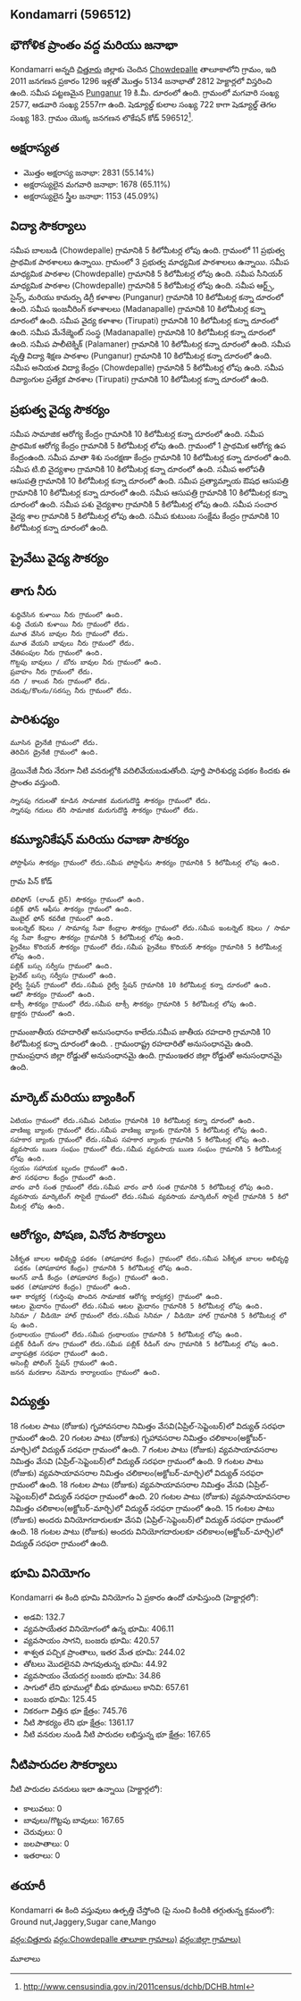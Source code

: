 {{Infobox settlement
| name=Kondamarri
| native_name=
| native_name_lang=
| other_name=
| nickname=
| settlement_type=Village
| image_skyline=
| image_alt=
| image_caption=
| pushpin_map=India Andhra pradesh
| pushpin_label_position=right
| pushpin_map_alt=
| pushpin_map_caption=Location in Andhra pradesh, India
| latd=
| latm=
| lats=
| latNS=
| longd=
| longm=
| longs=
| longEW=
| coordinates_display=inline,title
| subdivision_type=[[ದೇಶ]]
| subdivision_name={{flag|India}}
| subdivision_type1=[[States and territories of India|State]]
| subdivision_name1=ఆంధ్రప్రదేశ్ 
| subdivision_type2=[[List of districts of India|District]]
| subdivision_name2=చిత్తూరు
| subdivision_type3=Tahsil
| subdivision_name3=Chowdepalle
| website=
| established_title=<!-- Established -->
| established_date=
| founder=
| named_for=
| government_type=
| governing_body=
| unit_pref=Metric=
| area_footnotes=
| area_rank=
| area_total_km2=28.12
| elevation_footnotes=
| elevation_m=
| population_total=5134
| population_as_of=2011
| population_rank=
| population_density_km2=182
| population_demonym=
| population_footnotes=
| demographics_type1=Languages
| demographics1_title1=Official
| demographics1_info1=[[Telugu language|Telugu]]
| timezone1=[[Indian Standard Time|IST]]
| utc_offset1==+5:30
| postal_code_type=[[Postal Index Number|PIN]]
| postal_code=517257
| area_code_type=Telephone code
| area_code=
| registration_plate=
| blank1_name_sec1=Nearest city
| blank1_info_sec1=[[Punganur]]
| blank2_name_sec1=[[Human sex ratio|Sex ratio]]
| blank2_info_sec1=992 [[male|♂]]/[[female|♀]]
| blank3_name_sec1=Literacy
| blank3_info_sec1=55.14%
| blank1_name_sec2=[[2011 Census of India|2011 census]] code
| blank1_info_sec2=596512
| footnotes=
}}

== Kondamarri (596512) ==

== భౌగోళిక ప్రాంతం వద్ద మరియు జనాభా ==

Kondamarri అన్నది [[చిత్తూరు]] జిల్లాకు చెందిన [[Chowdepalle]] తాలూకాలోని గ్రామం, ఇది 2011 జనగణన ప్రకారం 1296 ఇళ్లతో మొత్తం 5134 జనాభాతో 2812 హెక్టార్లలో విస్తరించి ఉంది. సమీప పట్టణమైన [[Punganur]] 19 కి.మీ. దూరంలో ఉంది. గ్రామంలో మగవారి సంఖ్య 2577, ఆడవారి సంఖ్య 2557గా ఉంది. షెడ్యూల్డ్ కులాల సంఖ్య 722 కాగా షెడ్యూల్డ్ తెగల సంఖ్య 183. గ్రామం యొక్క జనగణన లొకేషన్ కోడ్ 596512<ref>http://www.censusindia.gov.in/2011census/dchb/DCHB.html</ref>.


== అక్షరాస్యత ==  
* మొత్తం అక్షరాస్య జనాభా: 2831 (55.14%)
* అక్షరాస్యులైన మగవారి జనాభా: 1678 (65.11%)
* అక్షరాస్యులైన స్త్రీల జనాభా: 1153 (45.09%)


== విద్యా సౌకర్యాలు ==  
సమీప బాలబడి (Chowdepalle) గ్రామానికి 5 కిలోమీటర్ల లోపు ఉంది. 
గ్రామంలో 11 ప్రభుత్వ ప్రాథమిక పాఠశాలలు ఉన్నాయి.
గ్రామంలో 3 ప్రభుత్వ మాధ్యమిక పాఠశాలలు ఉన్నాయి.
సమీప మాధ్యమిక పాఠశాల (Chowdepalle) గ్రామానికి 5 కిలోమీటర్ల లోపు ఉంది. 
సమీప సీనియర్ మాధ్యమిక పాఠశాల (Chowdepalle) గ్రామానికి 5 కిలోమీటర్ల లోపు ఉంది. 
సమీప ఆర్ట్స్, సైన్స్, మరియు కామర్సు డిగ్రీ కళాశాల (Punganur) గ్రామానికి 10 కిలోమీటర్ల కన్నా దూరంలో ఉంది. 
సమీప ఇంజనీరింగ్ కళాశాలలు (Madanapalle) గ్రామానికి 10 కిలోమీటర్ల కన్నా దూరంలో ఉంది. 
సమీప వైద్య కళాశాల (Tirupati) గ్రామానికి 10 కిలోమీటర్ల కన్నా దూరంలో ఉంది. 
సమీప మేనేజ్మెంట్ సంస్థ (Madanapalle) గ్రామానికి 10 కిలోమీటర్ల కన్నా దూరంలో ఉంది. 
సమీప పాలీటెక్నిక్ (Palamaner) గ్రామానికి 10 కిలోమీటర్ల కన్నా దూరంలో ఉంది. 
సమీప వృత్తి విద్యా శిక్షణ పాఠశాల (Punganur) గ్రామానికి 10 కిలోమీటర్ల కన్నా దూరంలో ఉంది. 
సమీప అనియత విద్యా కేంద్రం (Chowdepalle) గ్రామానికి 5 కిలోమీటర్ల లోపు ఉంది. 
సమీప దివ్యాంగుల ప్రత్యేక పాఠశాల (Tirupati) గ్రామానికి 10 కిలోమీటర్ల కన్నా దూరంలో ఉంది. 



== ప్రభుత్వ వైద్య సౌకర్యం ==
సమీప సామాజిక ఆరోగ్య కేంద్రం గ్రామానికి 10 కిలోమీటర్ల కన్నా దూరంలో ఉంది. 
సమీప ప్రాథమిక ఆరోగ్య కేంద్రం గ్రామానికి 5 కిలోమీటర్ల లోపు ఉంది. 
﻿గ్రామంలో 1 ప్రాథమిక ఆరోగ్య ఉప కేంద్రంఉంది.
సమీప మాతా శిశు సంరక్షణా కేంద్రం గ్రామానికి 10 కిలోమీటర్ల కన్నా దూరంలో ఉంది. 
సమీప టి.బి వైద్యశాల గ్రామానికి 10 కిలోమీటర్ల కన్నా దూరంలో ఉంది. 
సమీప అలోపతీ ఆసుపత్రి గ్రామానికి 10 కిలోమీటర్ల కన్నా దూరంలో ఉంది. 
సమీప ప్రత్యామ్నాయ ఔషధ ఆసుపత్రి గ్రామానికి 10 కిలోమీటర్ల కన్నా దూరంలో ఉంది. 
సమీప ఆసుపత్రి గ్రామానికి 10 కిలోమీటర్ల కన్నా దూరంలో ఉంది. 
సమీప పశు వైద్యశాల గ్రామానికి 5 కిలోమీటర్ల లోపు ఉంది. 
సమీప సంచార వైద్య శాల గ్రామానికి 5 కిలోమీటర్ల లోపు ఉంది. 
సమీప కుటుంబ సంక్షేమ కేంద్రం గ్రామానికి 10 కిలోమీటర్ల కన్నా దూరంలో ఉంది. 


== ప్రైవేటు వైద్య సౌకర్యం ==











== తాగు నీరు ==
 శుద్ధిచేసిన కుళాయి నీరు గ్రామంలో ఉంది.
 శుద్ధి చేయని కుళాయి నీరు గ్రామంలో లేదు.
 మూత వేసిన బావుల నీరు గ్రామంలో లేదు.
 మూత వేయని బావులు నీరు గ్రామంలో లేదు.
 చేతిపంపుల నీరు గ్రామంలో ఉంది.
 గొట్టపు బావులు / బోరు బావుల నీరు గ్రామంలో ఉంది.
 ప్రవాహం నీరు గ్రామంలో లేదు.
 నది / కాలువ నీరు గ్రామంలో లేదు.
 చెరువు/కొలను/సరస్సు నీరు గ్రామంలో లేదు.


== పారిశుధ్యం ==
 మూసిన డ్రైనేజీ గ్రామంలో లేదు.
 తెరిచిన డ్రైనేజీ గ్రామంలో ఉంది.
డ్రెయినేజీ నీరు నేరుగా నీటి వనరుల్లోకి వదిలివేయబడుతోంది.
పూర్తి పారిశుధ్య పథకం కిందకు ఈ ప్రాంతం వస్తుంది.
 స్నానపు గదులతో కూడిన సామాజిక మరుగుదొడ్డి సౌకర్యం గ్రామంలో లేదు.
 స్నానపు గదులు లేని సామాజిక మరుగుదొడ్డి సౌకర్యం గ్రామంలో లేదు.


== కమ్యూనికేషన్ మరియు రవాణా సౌకర్యం ==
 పోస్టాఫీసు సౌకర్యం గ్రామంలో లేదు.సమీప పోస్టాఫీసు సౌకర్యం గ్రామానికి 5 కిలోమీటర్ల లోపు ఉంది. 
గ్రామ పిన్ కోడ్
 టెలిఫోన్ (లాండ్ లైన్) సౌకర్యం గ్రామంలో ఉంది.
 పబ్లిక్ ఫోన్ ఆఫీసు సౌకర్యం గ్రామంలో ఉంది.
 మొబైల్ ఫోన్ కవరేజి గ్రామంలో ఉంది.
 ఇంటర్నెట్ కెఫెలు / సామాన్య సేవా కేంద్రాల సౌకర్యం గ్రామంలో లేదు.సమీప ఇంటర్నెట్ కెఫెలు / సామాన్య సేవా కేంద్రాల సౌకర్యం గ్రామానికి 5 కిలోమీటర్ల లోపు ఉంది. 
 ప్రైవేటు కొరియర్ సౌకర్యం గ్రామంలో లేదు.సమీప ప్రైవేటు కొరియర్ సౌకర్యం గ్రామానికి 5 కిలోమీటర్ల లోపు ఉంది. 
 పబ్లిక్ బస్సు సర్వీసు గ్రామంలో ఉంది.
 ప్రైవేట్ బస్సు సర్వీసు గ్రామంలో ఉంది.
 రైల్వే స్టేషన్ గ్రామంలో లేదు.సమీప రైల్వే స్టేషన్ గ్రామానికి 10 కిలోమీటర్ల కన్నా దూరంలో ఉంది. 
 ఆటో సౌకర్యం గ్రామంలో ఉంది.
 టాక్సీ సౌకర్యం గ్రామంలో లేదు.సమీప టాక్సీ సౌకర్యం గ్రామానికి 5 కిలోమీటర్ల లోపు ఉంది. 
 ట్రాక్టరు గ్రామంలో ఉంది.
గ్రామంజాతీయ రహదారితో అనుసంధానం కాలేదు.సమీప జాతీయ రహదారి గ్రామానికి 10 కిలోమీటర్ల కన్నా దూరంలో ఉంది. .
గ్రామంరాష్ట్ర రహదారితో అనుసంధానమై ఉంది.
గ్రామంప్రధాన జిల్లా రోడ్డుతో అనుసంధానమై ఉంది.
గ్రామంఇతర జిల్లా రోడ్డుతో అనుసంధానమై ఉంది.







== మార్కెట్ మరియు బ్యాంకింగ్ ==
 ఏటియం గ్రామంలో లేదు.సమీప ఏటియం గ్రామానికి 10 కిలోమీటర్ల కన్నా దూరంలో ఉంది. 
 వాణిజ్య బ్యాంకు గ్రామంలో లేదు.సమీప వాణిజ్య బ్యాంకు గ్రామానికి 5 కిలోమీటర్ల లోపు ఉంది. 
 సహకార బ్యాంకు గ్రామంలో లేదు.సమీప సహకార బ్యాంకు గ్రామానికి 5 కిలోమీటర్ల లోపు ఉంది. 
 వ్యవసాయ ఋణ సంఘం గ్రామంలో లేదు.సమీప వ్యవసాయ ఋణ సంఘం గ్రామానికి 5 కిలోమీటర్ల లోపు ఉంది. 
 స్వయం సహాయక బృందం గ్రామంలో ఉంది.
 పౌర సరఫరాల కేంద్రం గ్రామంలో ఉంది.
 వారం వారీ సంత గ్రామంలో లేదు.సమీప వారం వారీ సంత గ్రామానికి 5 కిలోమీటర్ల లోపు ఉంది. 
 వ్యవసాయ మార్కెటింగ్ సొసైటీ గ్రామంలో లేదు.సమీప వ్యవసాయ మార్కెటింగ్ సొసైటీ గ్రామానికి 5 కిలోమీటర్ల లోపు ఉంది. 


== ఆరోగ్యం, పోషణ, వినోద సౌకర్యాలు ==
 ఏకీకృత బాలల అభివృద్ధి పథకం (పోషకాహార కేంద్రం) గ్రామంలో లేదు.సమీప ఏకీకృత బాలల అభివృద్ధి పథకం (పోషకాహార కేంద్రం) గ్రామానికి 5 కిలోమీటర్ల లోపు ఉంది. 
 అంగన్ వాడీ కేంద్రం (పోషకాహార కేంద్రం) గ్రామంలో ఉంది.
 ఇతర (పోషకాహార కేంద్రం) గ్రామంలో ఉంది.
 ఆశా కార్యకర్త (గుర్తింపు పొందిన సామాజిక ఆరోగ్య కార్యకర్త) గ్రామంలో ఉంది.
 ఆటల మైదానం గ్రామంలో లేదు.సమీప ఆటల మైదానం గ్రామానికి 5 కిలోమీటర్ల లోపు ఉంది. 
 సినిమా / వీడియో హాల్ గ్రామంలో లేదు.సమీప సినిమా / వీడియో హాల్ గ్రామానికి 5 కిలోమీటర్ల లోపు ఉంది. 
 గ్రంథాలయం గ్రామంలో లేదు.సమీప గ్రంథాలయం గ్రామానికి 5 కిలోమీటర్ల లోపు ఉంది. 
 పబ్లిక్ రీడింగ్ రూం గ్రామంలో లేదు.సమీప పబ్లిక్ రీడింగ్ రూం గ్రామానికి 5 కిలోమీటర్ల లోపు ఉంది. 
 వార్తాపత్రిక సరఫరా గ్రామంలో ఉంది.
 అసెంబ్లీ పోలింగ్ స్టేషన్ గ్రామంలో ఉంది.
 జనన మరణాల నమోదు కార్యాలయం గ్రామంలో ఉంది.


== విద్యుత్తు ==
18 గంటల పాటు (రోజుకు)  గృహావసరాల నిమిత్తం వేసవి(ఏప్రిల్-సెప్టెంబర్)లో విద్యుత్ సరఫరా గ్రామంలో ఉంది.
20 గంటల పాటు (రోజుకు)  గృహావసరాల నిమిత్తం చలికాలం(అక్టోబర్-మార్చి)లో విద్యుత్ సరఫరా గ్రామంలో ఉంది.
7 గంటల పాటు (రోజుకు) వ్యవసాయావసరాల నిమిత్తం వేసవి (ఏప్రిల్-సెప్టెంబర్)లో విద్యుత్ సరఫరా గ్రామంలో ఉంది.
9 గంటల పాటు (రోజుకు) వ్యవసాయావసరాల నిమిత్తం చలికాలం(అక్టోబర్-మార్చి)లో విద్యుత్ సరఫరా గ్రామంలో ఉంది.
18 గంటల పాటు (రోజుకు) వ్యవసాయావసరాల నిమిత్తం వేసవి (ఏప్రిల్-సెప్టెంబర్)లో విద్యుత్ సరఫరా గ్రామంలో ఉంది.
20 గంటల పాటు (రోజుకు) వ్యవసాయావసరాల నిమిత్తం చలికాలం(అక్టోబర్-మార్చి)లో విద్యుత్ సరఫరా గ్రామంలో ఉంది.
15 గంటల పాటు (రోజుకు) అందరు వినియోగదారులకూ వేసవి (ఏప్రిల్-సెప్టెంబర్)లో విద్యుత్ సరఫరా గ్రామంలో ఉంది.
18 గంటల పాటు (రోజుకు) అందరు వినియోగదారులకూ చలికాలం(అక్టోబర్-మార్చి)లో విద్యుత్ సరఫరా గ్రామంలో ఉంది.


== భూమి వినియోగం ==
Kondamarri ఈ కింది భూమి వినియోగం ఏ ప్రకారం ఉందో చూపిస్తుంది (హెక్టార్లలో):
* అడవి: 132.7
* వ్యవసాయేతర వినియోగంలో ఉన్న భూమి: 406.11
* వ్యవసాయం సాగని, బంజరు భూమి: 420.57
* శాశ్వత పచ్చిక ప్రాంతాలు, ఇతర మేత భూమి: 244.02
* తోటలు మొదలైనవి సాగవుతున్న భూమి: 44.92
* వ్యవసాయం చేయదగ్గ బంజరు భూమి: 34.86
* సాగులో లేని భూముల్లో బీడు భూములు కానివి: 657.61
* బంజరు భూమి: 125.45
* నికరంగా విత్తిన భూ క్షేత్రం: 745.76
* నీటి సౌకర్యం లేని భూ క్షేత్రం: 1361.17
* నీటి వనరుల నుండి నీటి పారుదల లభిస్తున్న భూ క్షేత్రం: 167.65


== నీటిపారుదల సౌకర్యాలు ==
నీటి పారుదల వనరులు ఇలా ఉన్నాయి (హెక్టార్లలో):
* కాలువలు: 0
* బావులు/గొట్టపు బావులు: 167.65
* చెరువులు: 0
* జలపాతాలు: 0
* ఇతరాలు: 0


== తయారీ ==
Kondamarri ఈ కింది వస్తువులు ఉత్పత్తి చేస్తోంది  (పై నుంచి కిందికి తగ్గుతున్న క్రమంలో): Ground nut,Jaggery,Sugar cane,Mango


[[వర్గం:చిత్తూరు]]
[[వర్గం:Chowdepalle తాలూకా గ్రామాలు)]]
[[వర్గం:జిల్లా గ్రామాలు)]]


మూలాలు
{{మూలాలజాబితా}}


